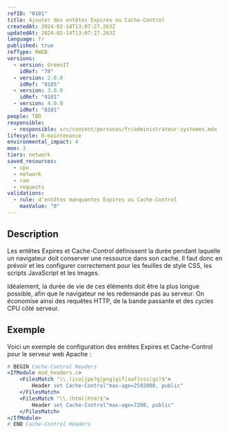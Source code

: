 ```yaml
---
refID: "0101"
title: Ajouter des entêtes Expires ou Cache-Control
createdAt: 2024-02-14T13:07:27.263Z
updatedAt: 2024-02-14T13:07:27.263Z
language: fr
published: true
refType: RWEB
versions:
  - version: GreenIT
    idRef: "78"
  - version: 2.0.0
    idRef: "0105"
  - version: 3.0.0
    idRef: "0101"
  - version: 4.0.0
    idRef: "0101"
people: TBD
responsible:
  - responsible: src/content/personas/fr/administrateur-systemes.mdx
lifecycle: 8-maintenance
environmental_impact: 4
moe: 3
tiers: network
saved_resources:
  - cpu
  - network
  - ram
  - requests
validations:
  - rule: d'entêtes manquantes Expires ou Cache-Control
    maxValue: "0"
---
```


## Description

Les entêtes Expires et Cache-Control définissent la durée pendant laquelle un navigateur doit conserver une ressource dans son cache. Il faut donc en prévoir et les configurer correctement pour les feuilles de style CSS, les scripts JavaScript et les images.

Idéalement, la durée de vie de ces éléments doit être la plus longue possible, afin que le navigateur ne les redemande pas au serveur. On économise ainsi des requêtes HTTP, de la bande passante et des cycles CPU côté serveur.

## Exemple

Voici un exemple de configuration des entêtes Expires et Cache-Control pour le serveur web Apache :

```apache
# BEGIN Cache-Control Headers
<IfModule mod_headers.c>
    <FilesMatch "\\.(ico|jpe?g|png|gif|swf|css|gz)$">
        Header set Cache-Control"max-age=2592000, public"
    </FilesMatch>
    <FilesMatch "\\.(html|htm)$">
        Header set Cache-Control"max-age=7200, public"
    </FilesMatch>
</IfModule>
# END Cache-Control Headers
```
